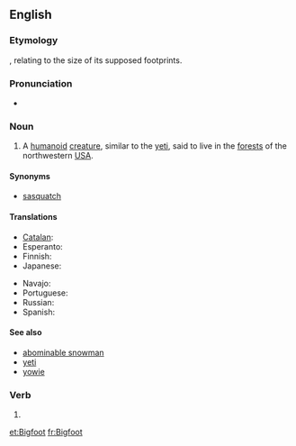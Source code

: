 {{also|bigfoot}}
==English==
{{wikipedia}}

===Etymology===
{{compound|big|foot}}, relating to the size of its supposed footprints.

===Pronunciation===
* {{IPA|/ˈbɪgˌfʊt/|lang=en}}

===Noun===
<!-- {{attention|en|'Bigfeet'? Is that right?}} - Yup -->
{{en-noun|Bigfoot|pl2=Bigfeet|pl3=Bigfoots}}

# {{US|cryptozoology}} A [[humanoid]] [[creature]], similar to the [[yeti]], said to live in the [[forest]]s of the northwestern [[USA]].

====Synonyms====
* [[sasquatch]]

====Translations====
{{trans-top|unidentified yeti-like animal}}
* [[Catalan]]: {{t|ca|Peus grans|m}}
* Esperanto: {{t|eo|saskvaĉo|xs=Esperanto}}
* Finnish: {{t-|fi|Isojalka}}
* Japanese: {{t|ja|ビッグフット|tr=biggufutto}}
{{trans-mid}}
* Navajo: {{tø|nv|yéʼiitsoh}}
* Portuguese: {{t|pt|Pé-grande|m}}
* Russian: {{t|ru|бигфут|m|tr=bigfút}}
* Spanish: {{t|es|Pie Grande|m}}
{{trans-bottom}}

====See also====
* [[abominable snowman]]
* [[yeti]]
* [[yowie]]

===Verb===
{{en-verb}}

# {{alternative spelling of|bigfoot}}

[[et:Bigfoot]]
[[fr:Bigfoot]]